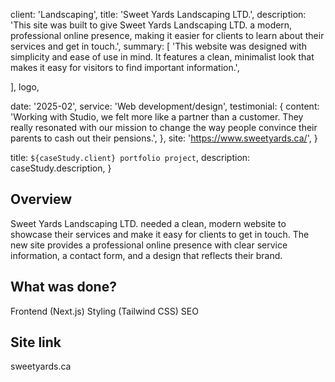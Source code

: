 
  client: 'Landscaping',
  title: 'Sweet Yards Landscaping LTD.',
  description:
    'This site was built to give Sweet Yards Landscaping LTD. a modern, professional online presence, making it easier for clients to learn about their services and get in touch.',
  summary: [
    'This website was designed with simplicity and ease of use in mind. It features a clean, minimalist look that makes it easy for visitors to find important information.',

],
logo,

date: '2025-02',
service: 'Web development/design',
testimonial: {
content:
'Working with Studio, we felt more like a partner than a customer. They really resonated with our mission to change the way people convince their parents to cash out their pensions.',
},
site: 'https://www.sweetyards.ca/',
}

  title: `${caseStudy.client} portfolio project`,
  description: caseStudy.description,
}

## Overview

Sweet Yards Landscaping LTD. needed a clean, modern website to showcase their services and make it easy for clients to get in touch. The new site provides a professional online presence with clear service information, a contact form, and a design that reflects their brand.

## What was done?

<TagList>
  <TagListItem>Frontend (Next.js)</TagListItem>
  <TagListItem>Styling (Tailwind CSS)</TagListItem>
  <TagListItem>SEO</TagListItem>

</TagList>

## Site link

<TagList>
  <TagListItemLink link={"https://www.sweetyards.ca"}>sweetyards.ca</TagListItemLink>

</TagList>
